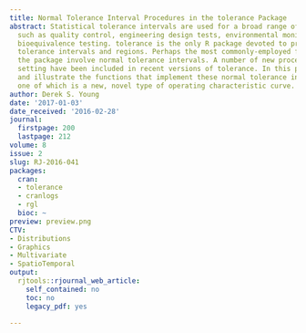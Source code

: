 ```yaml
---
title: Normal Tolerance Interval Procedures in the tolerance Package
abstract: Statistical tolerance intervals are used for a broad range of applications,
  such as quality control, engineering design tests, environmental monitoring, and
  bioequivalence testing. tolerance is the only R package devoted to procedures for
  tolerance intervals and regions. Perhaps the most commonly-employed functions of
  the package involve normal tolerance intervals. A number of new procedures for this
  setting have been included in recent versions of tolerance. In this paper, we discuss
  and illustrate the functions that implement these normal tolerance interval procedures,
  one of which is a new, novel type of operating characteristic curve.
author: Derek S. Young
date: '2017-01-03'
date_received: '2016-02-28'
journal:
  firstpage: 200
  lastpage: 212
volume: 8
issue: 2
slug: RJ-2016-041
packages:
  cran:
  - tolerance
  - cranlogs
  - rgl
  bioc: ~
preview: preview.png
CTV:
- Distributions
- Graphics
- Multivariate
- SpatioTemporal
output:
  rjtools::rjournal_web_article:
    self_contained: no
    toc: no
    legacy_pdf: yes

---
```

